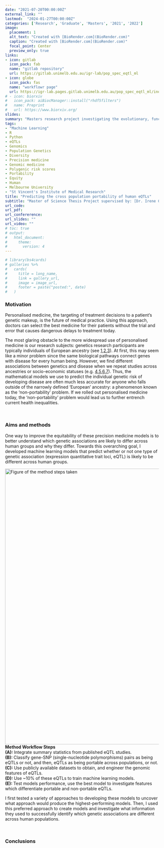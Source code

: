 ```yaml
---
date: "2021-07-20T00:00:00Z"
external_link: ""
lastmod:  "2024-01-27T00:00:00Z"
categories: ['Research', 'Graduate', 'Masters', '2021', '2022']
image: 
  placement: 1
  alt_text: "Created with [BioRender.com](BioRender.com)"
  caption: "Created with [BioRender.com](BioRender.com)"
  focal_point: Center
  preview_only: true
links:
- icon: gitlab
  icon_pack: fab
  name: "gitlab repository"
  url: https://gitlab.unimelb.edu.au/igr-lab/pop_spec_eqtl_ml
- icon: globe
  icon_pack: fas
  name: "workflowr page"
  url: https://igr-lab.pages.gitlab.unimelb.edu.au/pop_spec_eqtl_ml/index.html
# - icon: biorxiv
#   icon_pack: aiBiocManager::install("rhdf5filters")
#   name: Preprint
#   url: https://www.biorxiv.org/
slides: 
summary: "Masters research project investigating the evolutionary, functional and expression properties of human eQTLs which are non-portable across populations, supervised by: [Dr. Irene Gallego Romero](https://igr-lab.science.unimelb.edu.au/) & [Dr. Christina Azodi](https://azodichr.github.io/) (March 2021 - December 2022)"
tags:
- "Machine Learning"
- R
- Python
- eQTLs
- Genomics
- Population Genetics
- Diversity
- Precision medicine
- Genomic medicine
- Polygenic risk scores
- Portability
- Equity
- Human
- Melbourne University
- "St Vincent's Institute of Medical Research"
title: "Predicting the cross population portability of human eQTLs"
subtitle: "Master of Science Thesis Project supervised by: [Dr. Irene Gallego Romero](https://www.svi.edu.au/laboratories/human-genomics-and-evolution/) & [Dr. Christina Azodi](https://azodichr.github.io/)"
url_code: 
url_pdf: 
url_confererence: 
url_slides: ""
url_video: ""
# toc: true
# output:
#   html_document:
#     theme:
#       version: 4
---
```


```r
# library(bs4cards)
# galleries %>% 
#   cards(
#     title = long_name,
#     link = gallery_url,
#     image = image_url,
#     footer = paste("posted:", date)
#   )
```


### Motivation 

Personalised medicine, the targeting of treatment decisions to a patient's genetic makeup, is the future of medical practice. Using this approach, doctors can select the best medicine for their patients without the trial and error that causes dangerous delays to treatment today. 

The most glaring obstacle to the more widespread use of personalised medicine is our research subjects: genetics research participants are typically individuals of European ancestry (see [1](https://www.nature.com/articles/538161a),[2](https://www.healthaffairs.org/doi/10.1377/hlthaff.2017.1595),[3](https://www.nature.com/articles/s41591-021-01672-4)). At first, this may seem like a minor problem since the same biological pathways connect genes with disease for every human being. However, we find different associations between genetics and disease when we repeat studies across ancestries or socio-economic statuses (e.g. [4](https://www.nature.com/articles/s41588-019-0379-x),[5](https://elifesciences.org/articles/48376),[6](https://www.nature.com/articles/s41586-023-06079-4),[7](https://www.medrxiv.org/content/10.1101/2023.05.10.23289777.abstract)). Thus, the mathematical models we use to predict the individual genetic risk of developing disease are often much less accurate for anyone who falls outside of the narrowly defined 'European' ancestry: a phenomenon known as the 'non-portability' problem. If we rolled out personalised medicine today, the 'non-portability' problem would lead us to further entrench current health inequalities. 

<br> 

### Aims and methods  

One way to improve the equitability of these precision medicine models is to better understand which genetic associations are likely to differ across human groups and why they differ. Towards this overarching goal, I developed machine learning models that predict whether or not one type of genetic association (expression quantitative trait loci, eQTL) is likely to be different across human groups.


<img src="/media/thesis_method_figure.png" width="689.25px" height="900px" alt="Figure of the method steps taken">
<b> Method Workflow Steps </b> 
<br> 
<b> (A): </b>  Integrate summary statistics from published eQTL studies. <br>
<b> (B): </b> Classify gene-SNP (single-nucleotide polymorphisms) pairs as being eQTLs or not, and then, eQTLs as being portable across populations, or not. <br>
<b> (C): </b> Use publicly available datasets to obtain, and engineer the genomic features of eQTLs. <br>
<b> (D): </b> Use ~10% of these eQTLs to train machine learning models. <br>
<b> (E): </b> Test models performance, use the best model to investigate features which differentiate portable and non-portable eQTLs.
</img> 

I first tested a variety of approaches to developing these models to uncover what approach would produce the highest-performing models. Then, I used this preferred approach to create models and investigate what information they used to successfully identify which genetic associations are different across human populations.

<br>

### Conclusions 

<br> 

